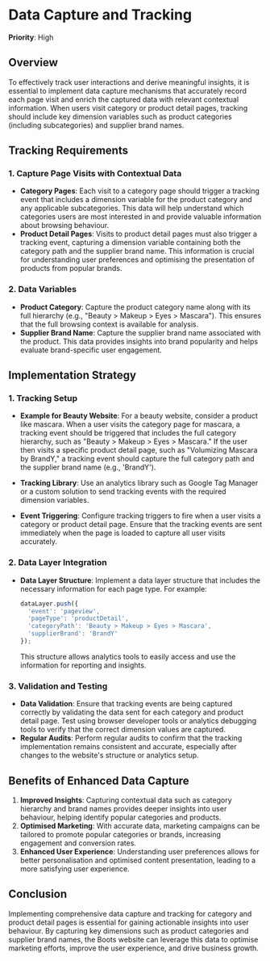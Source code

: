 
# Data Capture and Tracking

**Priority**: High

## Overview

To effectively track user interactions and derive meaningful insights, it is essential to implement data capture mechanisms that accurately record each page visit and enrich the captured data with relevant contextual information. When users visit category or product detail pages, tracking should include key dimension variables such as product categories (including subcategories) and supplier brand names.

## Tracking Requirements

### 1. Capture Page Visits with Contextual Data

- **Category Pages**: Each visit to a category page should trigger a tracking event that includes a dimension variable for the product category and any applicable subcategories. This data will help understand which categories users are most interested in and provide valuable information about browsing behaviour.
- **Product Detail Pages**: Visits to product detail pages must also trigger a tracking event, capturing a dimension variable containing both the category path and the supplier brand name. This information is crucial for understanding user preferences and optimising the presentation of products from popular brands.

### 2. Data Variables

- **Product Category**: Capture the product category name along with its full hierarchy (e.g., "Beauty > Makeup > Eyes > Mascara"). This ensures that the full browsing context is available for analysis.
- **Supplier Brand Name**: Capture the supplier brand name associated with the product. This data provides insights into brand popularity and helps evaluate brand-specific user engagement.

## Implementation Strategy

### 1. Tracking Setup

- **Example for Beauty Website**: For a beauty website, consider a product like mascara. When a user visits the category page for mascara, a tracking event should be triggered that includes the full category hierarchy, such as "Beauty > Makeup > Eyes > Mascara." If the user then visits a specific product detail page, such as "Volumizing Mascara by BrandY," a tracking event should capture the full category path and the supplier brand name (e.g., 'BrandY').

- **Tracking Library**: Use an analytics library such as Google Tag Manager or a custom solution to send tracking events with the required dimension variables.
- **Event Triggering**: Configure tracking triggers to fire when a user visits a category or product detail page. Ensure that the tracking events are sent immediately when the page is loaded to capture all user visits accurately.

### 2. Data Layer Integration

- **Data Layer Structure**: Implement a data layer structure that includes the necessary information for each page type. For example:
  ```javascript
  dataLayer.push({
    'event': 'pageview',
    'pageType': 'productDetail',
    'categoryPath': 'Beauty > Makeup > Eyes > Mascara',
    'supplierBrand': 'BrandY'
  });
  ```
  This structure allows analytics tools to easily access and use the information for reporting and insights.

### 3. Validation and Testing

- **Data Validation**: Ensure that tracking events are being captured correctly by validating the data sent for each category and product detail page. Test using browser developer tools or analytics debugging tools to verify that the correct dimension values are captured.
- **Regular Audits**: Perform regular audits to confirm that the tracking implementation remains consistent and accurate, especially after changes to the website's structure or analytics setup.

## Benefits of Enhanced Data Capture

1. **Improved Insights**: Capturing contextual data such as category hierarchy and brand names provides deeper insights into user behaviour, helping identify popular categories and products.
2. **Optimised Marketing**: With accurate data, marketing campaigns can be tailored to promote popular categories or brands, increasing engagement and conversion rates.
3. **Enhanced User Experience**: Understanding user preferences allows for better personalisation and optimised content presentation, leading to a more satisfying user experience.

## Conclusion

Implementing comprehensive data capture and tracking for category and product detail pages is essential for gaining actionable insights into user behaviour. By capturing key dimensions such as product categories and supplier brand names, the Boots website can leverage this data to optimise marketing efforts, improve the user experience, and drive business growth.
